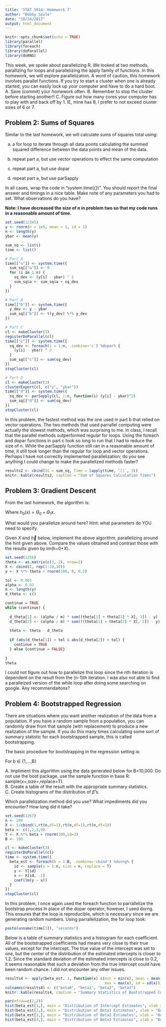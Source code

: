 ```yaml
---
title: 'STAT 5014: Homework 7'
author: "Bobby Soule"
date: "10/24/2017"
output: html_document
---
```


```r
knitr::opts_chunk$set(echo = TRUE)
library(parallel)
library(foreach)
library(doParallel)
library(doRNG)
```

This week, we spoke about parallelizing R.  We looked at two methods, parallizing for loops and parallelizing the apply family of functions.  In this homework, we will explore parallelization.  A word of caution, this homework involves parallel functions.  If you try to start a cluster when one is already started, you can easily lock up your computer and have to do a hard boot.  A. Save (commit) your homework often. B. Remember to stop the cluster before starting another!!  C. Figure out how many cores your computer has to play with and back off by 1. IE, mine has 8, I prefer to not exceed cluster sizes of 6 or 7.

## Problem 2: Sums of Squares

Similar to the last homework, we will calculate sums of squares total using:

a. a for loop to iterate through all data points calculating the summed squared difference between the data points and mean of the data.

b. repeat part a, but use vector operations to effect the same computation

c. repeat part a, but use dopar

d. repeat part a, but use parSapply

In all cases, wrap the code in "system.time({})".  You should report the final answer and timings in a nice table.  Make note of any parameters you had to set.  What observations do you have?

**Note: I have decreased the size of n in problem two so that my code runs in a reasonable amount of time.**

```r

set.seed(12345)
y <- rnorm(n = 1e5, mean = 1, sd = 1)
n <- length(y)
ybar <- mean(y)

sum_sq <- list()
time <- list()

# Part A
time[["a"]] <- system.time({
  sum_sq[["a"]] <- 0
  for (i in 1:n) {
    sq_dev <- (y[i] - ybar) ^ 2
    sum_sq$a <- sum_sq$a + sq_dev
  }
})

# Part B
time[["b"]] <- system.time({
  y_dev <- y - ybar
  sum_sq[["b"]] <- t(y_dev) %*% y_dev
})

# Part C
cl <- makeCluster(3)
registerDoParallel(cl)
time[["c"]] <- system.time({
  sq_dev <- foreach(i = 1:n, .combine='c') %dopar% {
    (y[i] - ybar) ^ 2
  }
  sum_sq[["c"]] <- sum(sq_dev)
})
stopCluster(cl)

# Part D
cl <- makeCluster(3)
clusterExport(cl, c("y", "ybar"))
time[["d"]] <- system.time({
  sq_dev <- parSapply(cl, 1:n, function(i) (y[i] - ybar)^2)
  sum_sq[["d"]] <- sum(sq_dev)
})
stopCluster(cl)
```

In this problem, the fastest method was the one used in part b that relied on vector operations. The two methods that used parrallel computing were actually the slowest methods, which was surprising to me. In class, I recall that the parallel methods outperformed regular for loops. Using the foreach and dopar functions in part c took so long to run that I had to reduce the size of n. While the parSapply function still ran in a reasonable amount of time, it still took longer than the regular for loop and vector operations. Perhaps I have not correctly implemented parallelization; do you see anything I could change to make the parallelized methods faster?

```r
results2 <- cbind(SS = sum_sq, Time = lapply(time, `[[`, 3))
knitr::kable(results2, caption = "Sum of Squares Calculation Times")
```

## Problem 3: Gradient Descent

From the last homework, the algorithm is:

\begin{itemize}
    \item $while(abs(\Theta_0^{i}-\Theta_0^{i-1}) \text{ AND } abs(\Theta_1^{i}-\Theta_1^{i-1}) > tolerance) \text{ \{ }$
    \begin{eqnarray*}
        \Theta_0^i &=& \Theta_0^{i-1} - \alpha\frac{1}{m}\sum_{i=1}^{m} (h_0(x_i) -y_i)  \\
        \Theta_1^i &=& \Theta_1^{i-1} - \alpha\frac{1}{m}\sum_{i=1}^{m} ((h_0(x_i) -y_i)x_i) 
    \end{eqnarray*}
    $\text{ \} }$
\end{itemize}

Where $h_0(x) = \Theta_0 + \Theta_1x$.  

What would you parallelize around here?  Hint: what parameters do YOU need to specify.

Given $X$ and $\vec{h}$ below, implement the above algorithm, parallelizing around the hint given above.  Compare the values obtained and contrast those with the results given by lm(h~0+$X$).

```r
set.seed(1256)
theta <- as.matrix(c(1, 2), nrow=2)
X <- cbind(1, rep(1:10,10))
y <- X %*% theta + rnorm(100, 0, 0.2)

tol <- 0.001
alpha <- 0.01
m <- length(y)
d_theta <- c()

continue = TRUE
while (continue) {
  
  d_theta[1] <- (alpha / m) * sum((theta[1] + theta[2] * X[, 2]) - y)
  d_theta[2] <- (alpha / m) * sum(((theta[1] + theta[2] * X[, 2]) - y) * X[, 2])
  
  theta <- theta - d_theta
  
  if (abs(d_theta[1]) > tol & abs(d_theta[2]) > tol) {
    continue = TRUE
  } else {continue = FALSE}
  
}
theta
```

I could not figure out how to parallelize this loop since the nth iteration is dependent on the result from the (n-1)th iteration. I was also not able to find a paralleized version of the while loop after doing some searching on google. Any recommendaitons?

## Problem 4: Bootstrapped Regression

There are situations where you want another realization of the data from a population.  If you have a random sample from a population, you can randomly draw from that sample (with replacement) to produce a new realization of the sample.  If you do this many times calculating some sort of summary statistic for each bootstrapped sample, this is called bootstrapping.

The basic procedure for bootstrapping in the regression setting is:

For b $\in$ {1,$\dots$,B}
\begin{itemize}
    \item Sample $Z^{(b)} = (X,Y)^{(b)}$  
    \item Calculate $\hat\beta^{(b)}$  
\end{itemize}

A. Impliment this algorithm using the data generated below for B=10,000.  Do not use the boot package, use the sample function in base R: sample(x=,size=,replace=T).  
B. Create a table of the result with the appropriate summary statistics.  
C. Create histograms of the distribution of $\hat\beta$'s.

Which parallelization method did you use?  What impediments did you encounter?  How long did it take?

```r
set.seed(1267)
n <- 200
X <- 1/cbind(1,rt(n,df=1),rt(n,df=1),rt(n,df=1))
beta <- c(1,2,3,0)
Y <- X %*% beta + rnorm(100,sd=3)
B <- 100

cl <- makeCluster(3)
registerDoParallel(cl)
time <- system.time({
  beta_est <- foreach(b = 1:B, .combine='cbind') %dorng% {
    id <- sample(x = 1:n, size = n, replace = T)
    y <- Y[id]
    x <- X[id, -1]
    coef(lm(y ~ x))
  }
})
stopCluster(cl)
```

In this problem, I once again used the foreach function to parrallelize the bootstrap process In place of the dopar operator, however, I used dorng. This ensures that the loop is reproducible, which is necessary since we are generating random numbers. Using parrallelization, the for loop took:

```r
paste(unname(time[3]), "seconds")
```

Below is a table of summary statistics and a histogram for each coefficient. All of the bootstrapped coefficients had means very close to their true values, except for the intercept. The true value of the intercept was set to one, but the center of the distribution of the estimated intercepts is closer to 1.2. Since the standard deviation of the estimated intercepts is close to 0.2, it seems reasonable that such a deviation from the true intercept could have been random chance. I did not encounter any other issues.

```r
results4 <- apply(beta_est, 1, function(x) c(min = min(x), mean = mean(x),
                                             max = max(x), sd = sd(x)))
colnames(results4) <- c("beta0", "beta1", "beta2", "beta3")
knitr::kable(results4, caption = "Summary Statistics of Bootstrapped Coefficients")

par(mfrow=c(2,2))
hist(beta_est[1,], main = "Distribution of Intercept Estimates", xlab = "Beta0")
hist(beta_est[2,], main = "Distribution of Beta1 Estimates", xlab = "Beta1")
hist(beta_est[3,], main = "Distribution of Beta2 Estimates", xlab = "Beta2")
hist(beta_est[4,], main = "Distribution of Beta3 Estimates", xlab = "Beta3")
```
